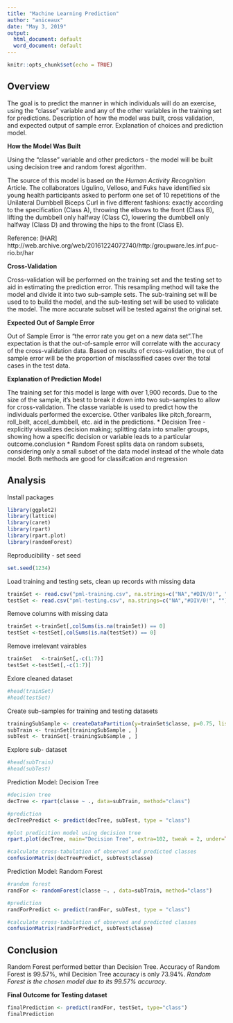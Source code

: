 ---
title: "Machine Learning Prediction"
author: "aniceaux"
date: "May 3, 2019"
output:
  html_document: default
  word_document: default
---

```{r setup, include=FALSE}
knitr::opts_chunk$set(echo = TRUE)
```

## Overview

The goal is to predict the manner in which individuals will do an exercise, using the "classe" variable and any of the other variables in the training set for predictions. Description of how the model was built, cross validation, and expected output of sample error. Explanation of choices and prediction model.


**How the Model Was Built**

Using the "classe" variable and other predictors - the model will be built using decision tree and random forest algorithm.

The source of this model is based on the *Human Activity Recognition* Article. The collaborators Ugulino, Velloso, and Fuks have identified six young health participants asked to perform one set of 10 repetitions of the Unilateral Dumbbell Biceps Curl in five different fashions: exactly according to the specification (Class A), throwing the elbows to the front (Class B), lifting the dumbbell only halfway (Class C), lowering the dumbbell only halfway (Class D) and throwing the hips to the front (Class E).

Reference: [HAR] http://web.archive.org/web/20161224072740/http:/groupware.les.inf.puc-rio.br/har

**Cross-Validation**

Cross-validation will be performed on the training set and the testing set to aid in estimating the prediction error. This resampling method will take the model and divide it into two sub-sample sets. The sub-training set will be used to to build the model, and the sub-testing set will be used to validate the model. The more accurate subset will be tested against the original set.

**Expected Out of Sample Error**

Out of Sample Error is "the error rate you get on a new data set".The expectation is that the out-of-sample error will correlate with the accuracy of the cross-validation data. Based on results of cross-validation, the out of sample error will be the proportion of misclassified cases over the total cases in the test data.

**Explanation of Prediction Model**

The training set for this model is large with over 1,900 records. Due to the size of the sample, it's best to break it down into two sub-samples to allow for cross-validation. The classe variable is used to predict how the individuals performed the excercise. Other varibales like pitch_forearm, roll_belt, accel_dumbbell, etc. aid in the predictions.
* Decision Tree - explicitly visualizes decision making; splitting data into smaller groups, showing how a specific decision or variable leads to a particular outcome.conclusion
* Random Forest splits data on random subsets, considering only a small subset of the data model instead of the whole data model.
Both methods are good for classifcation and regression


## Analysis

Install packages
```{r}
library(ggplot2)
library(lattice)
library(caret)
library(rpart)
library(rpart.plot)
library(randomForest)
```

Reproducibility - set seed
```{r}
set.seed(1234)
```

Load training and testing sets, clean up records with missing data
```{r}
trainSet <- read.csv("pml-training.csv", na.strings=c("NA","#DIV/0!", ""))
testSet <- read.csv("pml-testing.csv", na.strings=c("NA","#DIV/0!", ""))
```

Remove columns with missing data
```{r}
trainSet <-trainSet[,colSums(is.na(trainSet)) == 0]
testSet <-testSet[,colSums(is.na(testSet)) == 0]
```

Remove irrelevant vairables
```{r}
trainSet   <-trainSet[,-c(1:7)]
testSet <-testSet[,-c(1:7)]
```

Exlore cleaned dataset
```{r}
#head(trainSet)
#head(testSet)
```

Create sub-samples for training and testing datasets
```{r}
trainingSubSample <- createDataPartition(y=trainSet$classe, p=0.75, list=FALSE)
subTrain <- trainSet[trainingSubSample , ] 
subTest <- trainSet[-trainingSubSample , ]
```

Explore sub- dataset
```{r}
#head(subTrain)
#head(subTest)
```

Prediction Model: Decision Tree
```{r}
#decision tree
decTree <- rpart(classe ~ ., data=subTrain, method="class")

#prediction
decTreePredict <- predict(decTree, subTest, type = "class")

#plot predicition model using decision tree
rpart.plot(decTree, main="Decision Tree", extra=102, tweak = 2, under=TRUE, faclen=0)

#calculate cross-tabulation of observed and predicted classes
confusionMatrix(decTreePredict, subTest$classe)
```

Prediction Model: Random Forest
```{r}
#random forest
randFor <- randomForest(classe ~. , data=subTrain, method="class")

#prediction
randForPredict <- predict(randFor, subTest, type = "class")

#calculate cross-tabulation of observed and predicted classes
confusionMatrix(randForPredict, subTest$classe)
```

## Conclusion

Random Forest performed better than Decision Tree. Accuracy of Random Forest is 99.57%, whil Decision Tree accuracy is only 73.94%. *Random Forest is the chosen model due to its 99.57% accuracy*.

**Final Outcome for Testing dataset**
```{r}
finalPrediction <- predict(randFor, testSet, type="class")
finalPrediction
```
